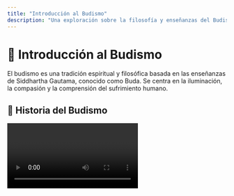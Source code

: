```yaml
---
title: "Introducción al Budismo"
description: "Una exploración sobre la filosofía y enseñanzas del Budismo."
---
```



# 🧘 Introducción al Budismo

<Callout title="¿Qué es el Budismo?" emoji="🕉️">
  El budismo es una tradición espiritual y filosófica basada en las enseñanzas de Siddhartha Gautama, conocido como Buda. Se centra en la iluminación, la compasión y la comprensión del sufrimiento humano.
</Callout>

## 📜 Historia del Budismo

<Video url="https://www.youtube.com/watch?v=xxx" title="Historia del Budismo" />

El budismo nació en el siglo VI a.C. en la India y se expandió por Asia, desarrollando diversas escuelas y tradiciones.

<Tabs>
  <TabItem label="Theravāda" value="theravada">
    Es la tradición más antigua, centrada en las enseñanzas originales de Buda y la disciplina monástica.
  </TabItem>
  <TabItem label="Mahayana" value="mahayana">
    Enfatiza la compasión y la figura del bodhisattva, alguien que busca la iluminación para todos los seres.
  </TabItem>
  <TabItem label="Vajrayana" value="vajrayana">
    Incluye prácticas esotéricas y rituales específicos, común en el Tíbet y Mongolia.
  </TabItem>
</Tabs>

## 🌱 Principios Fundamentales

<Card>
  <CardContent>
    <ul>
      <li>Las Cuatro Nobles Verdades: Identifican el sufrimiento y el camino para superarlo.</li>
      <li>El Noble Óctuple Sendero: Guía ética y práctica para alcanzar la iluminación.</li>
      <li>El concepto de Impermanencia: Todo está en constante cambio.</li>
    </ul>
  </CardContent>
</Card>

## 🛕 Budismo en la Actualidad

<Image src="https://source.unsplash.com/featured/?buddhism" alt="Imagen de una práctica budista" />

Hoy en día, el budismo sigue influyendo en millones de personas, con comunidades en todo el mundo practicando sus enseñanzas.

<Callout title="Dato Curioso" emoji="💡">
  Existen más de 500 millones de budistas en el mundo, lo que hace del budismo una de las principales religiones globales.
</Callout>

---

¡Explora más sobre el budismo y cómo puede influir en tu vida diaria! 🕊️
